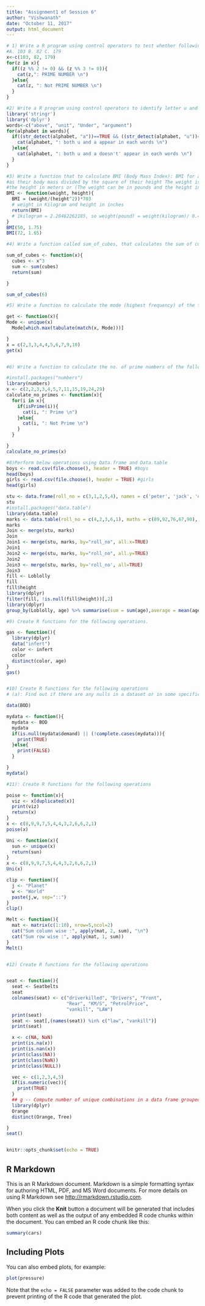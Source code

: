 ---
title: "Assignment1 of Session 6"
author: "Vishwanath"
date: "October 11, 2017"
output: html_document
---
```{r}
# 1) Write a R program using control operators to test whether following values are prime numbers or not by providing a PRIME or NOT PRIME message as output :
#A. 103 B. 82 C. 179
x<-c(103, 82, 179)
for(z in x){
  if((z %% 2 != 0) && (z %% 3 != 0)){
    cat(z,": PRIME NUMBER \n")
  }else{
    cat(z, ": Not PRIME NUMBER \n")
  }
}

```

```{r}
#2) Write a R program using control operators to identify letter u and a both occur in the following words: 1. above 2. unit 3. Under
library('stringr')
library('dplyr')
words<-c("above", "unit", "Under", "argument")
for(alphabet in words){
  if((str_detect(alphabet, "a"))==TRUE && ((str_detect(alphabet, "u"))==TRUE)){
    cat(alphabet, ": both u and a appear in each words \n")
  }else{
    cat(alphabet, ": both u and a doesn't' appear in each words \n")
  }
}


```

```{r}
#3) Write a function that to calculate BMI (Body Mass Index): BMI for a person is defined
#as their body mass divided by the square of their height The weight is in kilograms and
#the height in meters or (The weight can be in pounds and the height in inches)* 703
BMI <- function(weight, height){
  BMI = (weight/(height^2))*703
  # weight in Kilogram and height in inches
  return(BMI)
  # 1kilogram = 2.20462262185, so weight(pound) = weight(kilogram)/ 0.45359237
}
BMI(50, 1.75)
BMI(72, 1.65)


```

```{r}
#4) Write a function called sum_of_cubes, that calculates the sum of cubes of the first n natural numbers : if we have two numbers : 1, 2 then sum of squares is 9 ( 1^3 + 2^3) if we have three numbers : 1, 2, 3 then sum of squares is 36 ( 1^3 + 2^3 + 3^3)

sum_of_cubes <- function(x){
  cubes <- x^3
  sum <- sum(cubes)
  return(sum)

}

sum_of_cubes(6)


```

```{r}
#5) Write a function to calculate the mode (highest frequency) of the following vector: x = c(2,3,3,4,4,5,6,7,9,10)

get <- function(x){
Mode <- unique(x)
  Mode[which.max(tabulate(match(x, Mode)))]

}
x = c(2,3,3,4,4,5,6,7,9,10)
get(x)



```

```{r}
#6) Write a function to calculate the no. of prime numbers of the following vector : x = c(2,2,3,3,4,5,7,11,15,19,24,29)

#install.packages("numbers")
library(numbers)
x <- c(2,2,3,3,4,5,7,11,15,19,24,29)
calculate_no_primes <- function(x){
  for(i in x){
    if(isPrime(i)){
      cat(i, ": Prime \n")
    }else{
      cat(i, ": Not Prime \n")
    }
  }

}
calculate_no_primes(x)


```

```{r}
#8)Perform below operations using Data.frame and Data.table
boys <- read.csv(file.choose(), header = TRUE) #boys
head(boys)
girls <- read.csv(file.choose(), header = TRUE) #girls
head(girls)

stu <- data.frame(roll_no = c(3,1,2,5,4), names = c('peter', 'jack', 'david', 'james', 'john'))
stu
#install.packages("data.table")
library(data.table)
marks <- data.table(roll_no = c(4,2,3,6,1), maths = c(89,92,76,67,90), science = c(98,92,88,91,92))
marks
Join <- merge(stu, marks)
Join
Join1 <- merge(stu, marks, by="roll_no", all.x=TRUE)
Join1
Join2 <- merge(stu, marks, by="roll_no", all.y=TRUE)
Join2
Join3 <- merge(stu, marks, by='roll_no', all=TRUE)
Join3
fill <- Loblolly
fill
fill$height
library(dplyr)
filter(fill, !is.null(fill$height))[,2]
library(dplyr)
group_by(Loblolly, age) %>% summarise(sum = sum(age),average = mean(age))


```

```{r}
#9) Create R functions for the following operations.

gas <- function(){
  library(dplyr)
  data("infert")
  color <- infert
  color
  distinct(color, age)
}
gas()



```

```{r}
#10) Create R functions for the following operations
# (a): Find out if there are any nulls in a dataset or in some specific number of columns

data(BOD)

mydata <- function(){
  mydata <- BOD
  mydata
  if(is.null(mydata$demand) || (!complete.cases(mydata))){
    print(TRUE)
  }else{
    print(FALSE)
  }

}
mydata()


```

```{r}
#11): Create R functions for the following operations

poise <- function(x){
  viz <- x[duplicated(x)]
  print(viz)
  return(x)
}
x <- c(8,9,9,7,5,4,4,3,2,6,6,2,1)
poise(x)

Uni <- function(x){
  sun <- unique(x)
  return(sun)
}
x <- c(8,9,9,7,5,4,4,3,2,6,6,2,1)
Uni(x)

clip <- function(){
  j <- "Planet"
  w <- "World"
  paste(j,w, sep="::")
}
clip()

Melt <- function(){
  mat <- matrix(c(1:10), nrow=5,ncol=2)
  cat("Sum column wise :", apply(mat, 2, sum), "\n")
  cat("Sum row wise :", apply(mat, 1, sum))
}
Melt()



```

```{r}
#12) Create R functions for the following operations


seat <- function(){
  seat <- Seatbelts
  seat
  colnames(seat) <- c("driverkilled", "Drivers", "Front",
                      "Rear", "KM/S", "PetrolPrice",
                      "vankill", "LAW")
  print(seat)
  seat <- seat[,(names(seat)) %in% c("law", "vankill")]
  print(seat)

  x <- c(NA, NaN)
  print(is.na(x))
  print(is.nan(x))
  print(class(NA))
  print(class(NaN))
  print(class(NULL))

  vec <- c(1,2,3,4,5)
  if(is.numeric(vec)){
    print(TRUE)
  }
  ## g -- Compute number of unique combinations in a data frame grouped by certain columns
  library(dplyr)
  Orange
  distinct(Orange, Tree)

}
seat()



```

```{r setup, include=FALSE}
knitr::opts_chunk$set(echo = TRUE)
```

## R Markdown

This is an R Markdown document. Markdown is a simple formatting syntax for authoring HTML, PDF, and MS Word documents. For more details on using R Markdown see <http://rmarkdown.rstudio.com>.

When you click the **Knit** button a document will be generated that includes both content as well as the output of any embedded R code chunks within the document. You can embed an R code chunk like this:

```{r cars}
summary(cars)
```

## Including Plots

You can also embed plots, for example:

```{r pressure, echo=FALSE}
plot(pressure)
```

Note that the `echo = FALSE` parameter was added to the code chunk to prevent printing of the R code that generated the plot.
